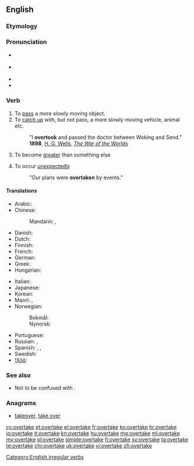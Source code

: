 ==English==

===Etymology===
{{prefix|over|take}}

===Pronunciation===
* {{a|UK}} {{IPA|/ˈəʊvə(ɹ).teɪk/}}
* {{a|US}} {{IPA|/oʊvɚˈteɪk/}}
* {{rhymes|eɪk}}
* {{audio|en-us-overtake.ogg|Audio (US)}}

===Verb===
{{en-verb|overtakes|overtaking|overtook|overtaken}}

# To [[pass]] a more slowly moving object.
# To [[catch up]] with, but not pass, a more slowly moving vehicle, animal etc.
#: "I '''overtook''' and passed the doctor between Woking and Send." '''1898''', [[w:H. G. Wells|H. G. Wells]], ''[[s:The War of the Worlds|The War of the Worlds]]''
# {{context|economics|lang=en}} To become [[greater]] than something else
# To occur [[unexpectedly]]
#: "Our plans were '''overtaken''' by events."

====Translations====
{{trans-top|To pass a more slowly moving object}}
* Arabic: {{t-|ar|سبق|tr=sabaqa}}
* Chinese:
*: Mandarin: {{t-|cmn|超|tr=chāo|sc=Hani}}, {{zh-tsp|賽過|赛过|sàiguò}}
* Danish: {{t-|da|overhale}}
* Dutch: {{t+|nl|inhalen}}
* Finnish: {{t+|fi|ohittaa}}
* French: {{t+|fr|dépasser}}
* German: {{t+|de|überholen}}
* Greek: {{t-|el|ξεπερνάω|tr=xepernáo}}
* Hungarian: {{t+|hu|előz}}
{{trans-mid}}
* Italian: {{t+|it|superare}}
* Japanese: {{t-|ja|追い越す|tr=oikosu}}
* Korean: {{t-|ko|따라잡다|tr=ttarajapda}}
* Maori: {{t-|mi|taha}}, {{t-|mi|hipa}}
* Norwegian:
*: Bokmål: {{t-|no|kjøre forbi}}
*: Nynorsk: {{t-|nn|køyre forbi}}
* Portuguese: {{t+|pt|ultrapassar}}
* Russian: {{t+|ru|обгонять|tr=obgonját'}}, {{t+|ru|обогнать|tr=obognát'}}
* Spanish: {{t-|es|rebasar}}, {{t-|es|sobrepasar}}, {{t+|es|adelantar}}
* Swedish: {{t-|sv|köra om}}
* [[ǃXóõ]]: {{tø|nmn|ǃkʻqáa}}
{{trans-bottom}}

===See also===
* Not to be confused with {{term|take over}}.

===Anagrams===
* [[takeover#English|takeover]], [[take over#English|take over]]

[[Category:English irregular verbs]]

[[cy:overtake]]
[[et:overtake]]
[[el:overtake]]
[[fr:overtake]]
[[ko:overtake]]
[[hr:overtake]]
[[io:overtake]]
[[it:overtake]]
[[kn:overtake]]
[[hu:overtake]]
[[mg:overtake]]
[[ml:overtake]]
[[my:overtake]]
[[pl:overtake]]
[[simple:overtake]]
[[fi:overtake]]
[[sv:overtake]]
[[ta:overtake]]
[[te:overtake]]
[[chr:overtake]]
[[uk:overtake]]
[[vi:overtake]]
[[zh:overtake]]
